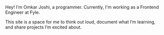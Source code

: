 Hey! I'm Omkar Joshi, a programmer. Currently, I'm working as a Frontend Engineer at Fyle.

This site is a space for me to think out loud, document what I’m learning, and share projects I’m excited about.
